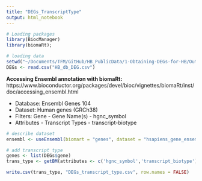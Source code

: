 ```yaml
---
title: "DEGs_TranscriptType"
output: html_notebook
---
```



```r
# Loading packages
library(BiocManager)
library(biomaRt);
```

```r
# loading data
setwd("~/Documents/TFM/GitHub/HB_PublicData/1-Obtaining-DEGs-for-HB/Outputs_HB/")
DEGs <- read.csv("HB_db_DEG.csv")
```


**Accessing Ensembl annotation with biomaRt:**
https://www.bioconductor.org/packages/devel/bioc/vignettes/biomaRt/inst/doc/accessing_ensembl.html

* Database: Ensembl Genes 104
* Dataset: Human genes (GRCh38)
* Filters: Gene - Gene Name(s) - hgnc_symbol
* Attributes - Transcript Types - transcript-biotype
```r
# describe dataset
ensembl <- useEnsembl(biomart = "genes", dataset = "hsapiens_gene_ensembl")
```

```r
# add transcript type 
genes <- list(DEGs$gene)
trans_type <- getBM(attributes <- c('hgnc_symbol','transcript_biotype'), filters <- 'hgnc_symbol', values <- genes, mart <- ensembl)
```

```r
write.csv(trans_type, "DEGs_transcript_type.csv", row.names = FALSE)
```

